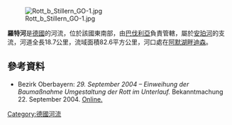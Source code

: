 {{Coord|47|57|3.3|N|11|7|22.8|E|display=title}}
[[Image:Rott_b_Stillern_GO-1.jpg|right]]

'''羅特河'''是[[德國|德國]]的河流，位於該國東南部，由[[巴伐利亞|巴伐利亞]]負責管轄，屬於[[安珀河|安珀河]]的支流，河道全長18.7公里，流域面積82.6平方公里，河口處在[[阿默湖畔迪森|阿默湖畔迪森]]。

==參考資料==
* Bezirk Oberbayern: ''29. September 2004 – Einweihung der Baumaßnahme Umgestaltung der Rott im Unterlauf.'' Bekanntmachung 22. September 2004. [http://www.bezirk-oberbayern.de/pres.phtml?call=detail&css=basic.css&La=1&FID=379.1247.1 Online.] {{Wayback|url=http://www.bezirk-oberbayern.de/pres.phtml?call=detail&css=basic.css&La=1&FID=379.1247.1 |date=20160304033339 }}

{{Germany-geo-stub}}
[[Category:德國河流|Category:德國河流]]